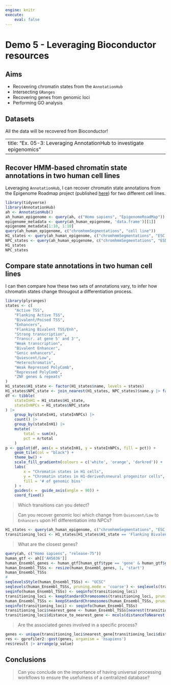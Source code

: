 ```yaml
---
engine: knitr
execute:
    eval: false
---
```


# Demo 5 - Leveraging Bioconductor resources 

::: {.callout-note icon='true'}
## Aims

- Recovering chromatin states from the `AnnotationHub`
- Intersecting `GRanges`
- Recovering genes from genomic loci
- Performing GO analysis
:::

::: {.callout-tip icon='true'}
## Datasets

All the data will be recovered from Bioconductor!
:::

---
title: "Ex. 05-3: Leveraging AnnotationHub to investigate epigenomics"
---

## Recover HMM-based chromatin state annotations in two human cell lines

Leveraging `AnnotationHub`, I can recover chromatin state annotations from 
the Epigenome Roadmap project (published [here](https://www.nature.com/articles/nature14248)) for two different cell lines. 

```r
library(tidyverse)
library(AnnotationHub)
ah <- AnnotationHub()
ah_human_epigenome <- query(ah, c("Homo sapiens", "EpigenomeRoadMap"))
epigenome_metadata <- query(ah_human_epigenome, 'data.frame')[[1]]
epigenome_metadata[1:10, 1:10]
query(ah_human_epigenome, c("chromhmmSegmentations", "cell line"))
H1_states <- query(ah_human_epigenome, c("chromhmmSegmentations", "ESC.H1"))[[1]]
NPC_states <- query(ah_human_epigenome, c("chromhmmSegmentations", "ESDR.H1.NEUR.PROG"))[[1]]
H1_states
NPC_states
```

## Compare state annotations in two human cell lines

I can then compare how these two sets of annotations vary, to 
infer how chromatin states change througout a differentiation process. 

```r
library(plyranges)
states <- c(
    "Active TSS", 
    "Flanking Active TSS", 
    "Bivalent/Poised TSS", 
    "Enhancers",
    "Flanking Bivalent TSS/Enh", 
    "Strong transcription",
    "Transcr. at gene 5' and 3'", 
    "Weak transcription",
    "Bivalent Enhancer", 
    "Genic enhancers",
    "Quiescent/Low", 
    "Heterochromatin", 
    "Weak Repressed PolyComb", 
    "Repressed PolyComb", 
    "ZNF genes & repeats"
)
H1_states$H1_state <- factor(H1_states$name, levels = states)
H1_states$NPC_state <- join_nearest(H1_states, NPC_states)$name.y |> factor(levels = states)
df <- tibble(
    stateInH1 = H1_states$H1_state, 
    stateInNPCs = H1_states$NPC_state  
) |> 
    group_by(stateInH1, stateInNPCs) |> 
    count() |> 
    group_by(stateInH1) |> 
    mutate(
        total = sum(n), 
        pct = n/total
    )
p <- ggplot(df, aes(x = stateInH1, y = stateInNPCs, fill = pct)) + 
    geom_tile(col = "black") + 
    theme_bw() + 
    scale_fill_gradientn(colours = c('white', 'orange', 'darkred')) + 
    labs(
        x = "Chromatin states in H1 cells", 
        y = "Chromatin states in H1-derived\nneural progenitor cells", 
        fill = '# of genomic bins'
    ) + 
    guides(x =  guide_axis(angle = 90)) +
    coord_fixed()
```



> Which transitions can you detect? 

> Can you recover genomic loci which change from `Quiescent/Low` to `Enhancers` upon H1 differentiation into NPCs? 

```r
H1_states <- query(ah_human_epigenome, c("chromhmmSegmentations", "ESC.H1"))[[1]]
transitioning_loci <- H1_states[H1_states$H1_state == 'Flanking Bivalent TSS/Enh' & H1_states$NPC_state == 'Active TSS']
```

> What are the closest genes? 

```r
query(ah, c("Homo sapiens", "release-75"))
human_gtf <- ah[['AH5036']]
human_Ensembl_genes <- human_gtf[human_gtf$type == 'gene' & human_gtf$gene_biotype == 'protein_coding']
human_Ensembl_TSSs <- resize(human_Ensembl_genes, 1, 'start')
human_Ensembl_TSSs
#
seqlevelsStyle(human_Ensembl_TSSs) <- "UCSC"
seqlevels(human_Ensembl_TSSs, pruning.mode = 'coarse') <- seqlevels(transitioning_loci)
seqinfo(human_Ensembl_TSSs) <- seqinfo(transitioning_loci)
transitioning_loci <- keepStandardChromosomes(transitioning_loci, pruning.mode = 'coarse')
human_Ensembl_TSSs <- keepStandardChromosomes(human_Ensembl_TSSs, pruning.mode = 'coarse')
seqinfo(transitioning_loci) <- seqinfo(human_Ensembl_TSSs)
transitioning_loci$nearest_gene <- human_Ensembl_TSSs[nearest(transitioning_loci, human_Ensembl_TSSs)]$gene_name
transitioning_loci$distance_to_nearest_gene <- mcols(distanceToNearest(transitioning_loci, human_Ensembl_TSSs))$distance
```

> Are the associated genes involved in a specific process? 

```r
genes <- unique(transitioning_loci$nearest_gene[transitioning_loci$distance_to_nearest_gene <= 500]) 
res <- gprofiler2::gost(genes, organism = 'hsapiens')
res$result |> arrange(p_value)
```

## Conclusions 

> Can you conclude on the importance of having universal processing 
workflows to ensure the usefulness of a centralized database? 


